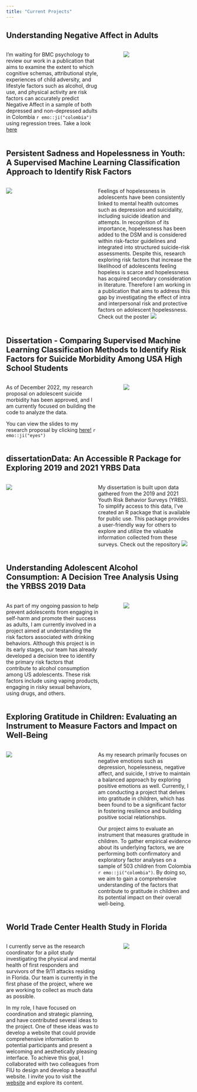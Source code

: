 ```yaml
---
title: "Current Projects"
---
```


## Understanding Negative Affect in Adults

::: columns
::: {.column width="55%"}
I'm waiting for BMC psychology to review our work in a publication that aims to examine the extent to which cognitive schemas, attributional style, experiences of child adversity, and lifestyle factors such as alcohol, drug use, and physical activity are risk factors can accurately predict Negative Affect in a sample of both depressed and non-depressed adults in Colombia `r emo::ji("colombia")` using regression trees. Take a look [here](https://www.researchsquare.com/article/rs-2978274/v1) 
:::

::: {.column width="5%"}
:::

::: {.column width="40%"}
![](img/tree.png)
:::
:::

## Persistent Sadness and Hopelessness in Youth: A Supervised Machine Learning Classification Approach to Identify Risk Factors
::: columns
::: {.column width="40%"}
![](img/hopeless.png)
:::

::: {.column width="5%"}
:::

::: {.column width="55%"}
Feelings of hopelessness in adolescents have been consistently linked to mental health outcomes such as depression and suicidality, including suicide ideation and attempts. In recognition of its importance, hopelessness has been added to the DSM and is considered within risk-factor guidelines and integrated into structured suicide-risk assessments. Despite this, research exploring risk factors that increase the likelihood of adolescents feeling hopeless is scarce and hopelessness has acquired secondary consideration in literature. Therefore I am working in a publication that aims to address this gap by investigating the effect of intra and interpersonal risk and protective factors on adolescent hopelessness. Check out the poster [![](img/github.svg)](https://github.com/ccani007/hopelessness_poster.git)
:::
:::

## Dissertation - Comparing Supervised Machine Learning Classification Methods to Identify Risk Factors for Suicide Morbidity Among USA High School Students

::: columns
::: {.column width="55%"}
As of December 2022, my research proposal on adolescent suicide morbidity has been approved, and I am currently focused on building the code to analyze the data. 

You can view the slides to my research proposal by clicking  [here!](https://rpubs.com/ccani007/983802) `r emo::ji("eyes")` 
:::

::: {.column width="5%"}
:::

::: {.column width="40%"}
![](img/dissertation.png)
:::
:::


## dissertationData: An Accessible R Package for Exploring 2019 and 2021 YRBS Data
::: columns
::: {.column width="40%"}
![](img/dissertationData.png)
:::

::: {.column width="5%"}
:::

::: {.column width="55%"}

My dissertation is built upon data gathered from the 2019 and 2021 Youth Risk Behavior Surveys (YRBS). To simplify access to this data, I've created an R package that is available for public use. This package provides a user-friendly way for others to explore and utilize the valuable information collected from these surveys. Check out the repository [![](img/github.svg)](https://github.com/ccani007/dissertationData)
:::
:::

## Understanding Adolescent Alcohol Consumption: A Decision Tree Analysis Using the YRBSS 2019 Data

::: columns
::: {.column width="55%"}
As part of my ongoing passion to help prevent adolescents from engaging in self-harm and promote their success as adults, I am currently involved in a project aimed at understanding the risk factors associated with drinking behaviors. Although this project is in its early stages, our team has already developed a decision tree to identify the primary risk factors that contribute to alcohol consumption among US adolescents. These risk factors include using vaping products, engaging in risky sexual behaviors, using drugs, and others.
:::

::: {.column width="5%"}
:::

::: {.column width="40%"}
![](img/alcohol_tree.png)
:::
:::

## Exploring Gratitude in Children: Evaluating an Instrument to Measure Factors and Impact on Well-Being
::: columns
::: {.column width="40%"}
![](img/Gratitude.png)
:::

::: {.column width="5%"}
:::

::: {.column width="55%"}
As my research primarily focuses on negative emotions such as depression, hopelessness, negative affect, and suicide, I strive to maintain a balanced approach by exploring positive emotions as well. Currently, I am conducting a project that delves into gratitude in children, which has been found to be a significant factor in fostering resilience and building positive social relationships.

Our project aims to evaluate an instrument that measures gratitude in children. To gather empirical evidence about its underlying factors, we are performing both confirmatory and exploratory factor analyses on a sample of 503 children from Colombia `r emo::ji("colombia")`. By doing so, we aim to gain a comprehensive understanding of the factors that contribute to gratitude in children and its potential impact on their overall well-being.
:::
:::


## World Trade Center Health Study in Florida

::: columns
::: {.column width="55%"}
I currently serve as the research coordinator for a pilot study investigating the physical and mental health of first responders and survivors of the 9/11 attacks residing in Florida. Our team is currently in the first phase of the project, where we are working to collect as much data as possible.

In my role, I have focused on coordination and strategic planning, and have contributed several ideas to the project. One of these ideas was to develop a website that could provide comprehensive information to potential participants and present a welcoming and aesthetically pleasing interface. To achieve this goal, I collaborated with two colleagues from FIU to design and develop a beautiful website. I invite you to visit the [website](https://wtcfl.fiu.edu/) and explore its content.
:::

::: {.column width="5%"}
:::

::: {.column width="40%"}
![](img/911.png)
:::
:::
